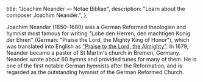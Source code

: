   title: "Joachim Neander — Notae Bibliae",
  description: "Learn about the composer Joachim Neander.",
};

<Initial text="Joachim Neander" />

Joachim Neander (1650–1680) was a German Reformed theologian and hymnist most famous for writing "Lobe den Herren, den machtigen Konig der Ehren" (German: "Praise the Lord, the Mighty King of Honor"), which was translated into English as ["Praise to the Lord, the Almighty"](/liturgy/music/hymns/praise-to-the-lord-the-almighty). In 1679, Neander became a pastor of St Martin's church in Bremen, Germany. Neander wrote about 60 hymns and provided tunes for many of them. He is one of the first notable German hymnists after the Reformation, and is regarded as the outstanding hymnist of the German Reformed Church.
